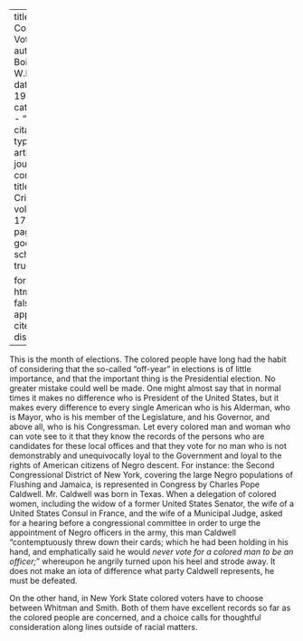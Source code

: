
---
title: 'The Colored Voter'
author: Du Bois, W.E.B.
date: May 1919
categories: 
  - ""
citation: 
  type: article-journal
  container-title: The Crisis
  volume: 17
  issue: 1
  page: 8-9
google-scholar: true

format:
  html:
    toc: false
    appendix-cite-as: display
---


This is the month of elections. The colored people have long had the habit of considering that the so-called "off-year" in elections is of little importance, and that the important thing is the Presidential election. No greater mistake could well be made. One might almost say that in normal times it makes no difference who is President of the United States, but it makes every difference to every single American who is his Alderman, who is Mayor, who is his member of the Legislature, and his Governor, and above all, who is his Congressman. Let every colored man and woman who can vote see to it that they know the records of the persons who are candidates for these local offices and that they vote for no man who is not demonstrably and unequivocally loyal to the Government and loyal to the rights of American citizens of Negro descent. For instance: the Second Congressional District of New York, covering the large Negro populations of Flushing and Jamaica, is represented in Congress by Charles Pope Caldwell. Mr. Caldwell was born in Texas. When a delegation of colored women, including the widow of a former United States Senator, the wife of a United States Consul in France, and the wife of a Municipal Judge, asked for a hearing before a congressional committee in order to urge the appointment of Negro officers in the army, this man Caldwell "contemptuously threw down their cards; which he had been holding in his hand, and emphatically said he would *never vote for a colored man to be an officer;*" whereupon he angrily turned upon his heel and strode away. It does not make an iota of difference what party Caldwell represents, he must be defeated.

On the other hand, in New York State colored voters have to choose between Whitman and Smith. Both of them have excellent records so far as the colored people are concerned, and a choice calls for thoughtful consideration along lines outside of racial matters.


